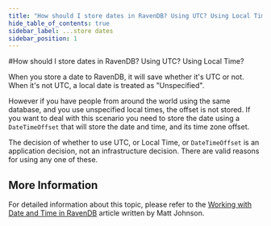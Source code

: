 ```yaml
---
title: "How should I store dates in RavenDB? Using UTC? Using Local Time?"
hide_table_of_contents: true
sidebar_label: ...store dates
sidebar_position: 1
---
```



#How should I store dates in RavenDB? Using UTC? Using Local Time?

When you store a date to RavenDB, it will save whether it's UTC or not.  When it's not UTC, a local date is treated as "Unspecified".
  
However if you have people from around the world using the same database, and you use unspecified local times, the offset is not stored. If you want to deal with this scenario you need to store the date using a `DateTimeOffset` that will store the date and time, and its time zone offset.

The decision of whether to use UTC, or Local Time, or `DateTimeOffset` is an application decision, not an infrastructure decision.  There are valid reasons for using any one of these.

## More Information
For detailed information about this topic, please refer to the [Working with Date and Time in RavenDB](https://codeofmatt.com/date-and-time-in-ravendb/) article written by Matt Johnson.